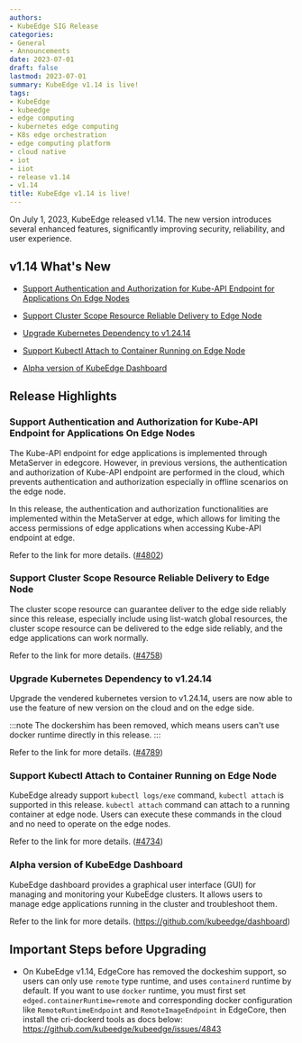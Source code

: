 ```yaml
---
authors:
- KubeEdge SIG Release
categories:
- General
- Announcements  
date: 2023-07-01
draft: false
lastmod: 2023-07-01
summary: KubeEdge v1.14 is live!
tags:
- KubeEdge
- kubeedge
- edge computing
- kubernetes edge computing
- K8s edge orchestration
- edge computing platform
- cloud native
- iot
- iiot
- release v1.14
- v1.14
title: KubeEdge v1.14 is live!
---
```


On July 1, 2023, KubeEdge released v1.14. The new version introduces several enhanced features, significantly improving security, reliability, and user experience.

## v1.14 What's New

- [Support Authentication and Authorization for Kube-API Endpoint for Applications On Edge Nodes](#support-authentication-and-authorization-for-kube-api-endpoint-for-applications-on-edge-nodes)

- [Support Cluster Scope Resource Reliable Delivery to Edge Node](#support-cluster-scope-resource-reliable-delivery-to-edge-node)

- [Upgrade Kubernetes Dependency to v1.24.14](#upgrade-kubernetes-dependency-to-v12414)

- [Support Kubectl Attach to Container Running on Edge Node](#support-kubectl-attach-to-container-running-on-edge-node)

- [Alpha version of KubeEdge Dashboard](#alpha-version-of-kubeedge-dashboard)

## Release Highlights

### Support Authentication and Authorization for Kube-API Endpoint for Applications On Edge Nodes

The Kube-API endpoint for edge applications is implemented through MetaServer in edegcore. However, in previous versions, the authentication and authorization of Kube-API endpoint are performed in the cloud, which prevents authentication and authorization especially in offline scenarios on the edge node.

In this release, the authentication and authorization functionalities are implemented within the MetaServer at edge, which allows for limiting the access permissions of edge applications when accessing Kube-API endpoint at edge.

Refer to the link for more details. ([#4802](https://github.com/kubeedge/kubeedge/pull/4802))

### Support Cluster Scope Resource Reliable Delivery to Edge Node

The cluster scope resource can guarantee deliver to the edge side reliably since this release, especially include using list-watch global resources, the cluster scope resource can be delivered to the edge side reliably, and the edge applications can work normally.

Refer to the link for more details. ([#4758](https://github.com/kubeedge/kubeedge/pull/4758))

### Upgrade Kubernetes Dependency to v1.24.14

Upgrade the vendered kubernetes version to v1.24.14, users are now able to use the feature of new version on the cloud and on the edge side.

:::note
The dockershim has been removed, which means users can't use docker runtime directly in this release.
:::

Refer to the link for more details. ([#4789](https://github.com/kubeedge/kubeedge/pull/4789))

### Support Kubectl Attach to Container Running on Edge Node

KubeEdge already support `kubectl logs/exe` command, `kubectl attach` is supported in this release. `kubectl attach` command can attach to a running container at edge node. Users can execute these commands in the cloud and no need to operate on the edge nodes.

Refer to the link for more details. ([#4734](https://github.com/kubeedge/kubeedge/pull/4734))

### Alpha version of KubeEdge Dashboard

KubeEdge dashboard provides a graphical user interface (GUI) for managing and monitoring your KubeEdge clusters. It allows users to manage edge applications running in the cluster and troubleshoot them.

Refer to the link for more details. (https://github.com/kubeedge/dashboard)

## Important Steps before Upgrading

- On KubeEdge v1.14, EdgeCore has removed the dockeshim support, so users can only use `remote` type runtime, and uses `containerd` runtime by default. If you want to use `docker` runtime, you must first set `edged.containerRuntime=remote` and corresponding docker configuration like `RemoteRuntimeEndpoint` and `RemoteImageEndpoint` in EdgeCore, then install the cri-dockerd tools as docs below: https://github.com/kubeedge/kubeedge/issues/4843